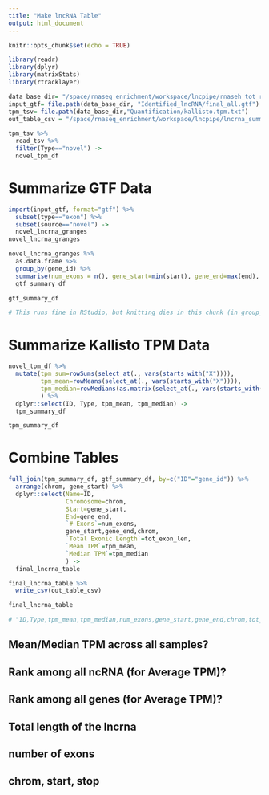 ```yaml
---
title: "Make lncRNA Table"
output: html_document
---
```


```r
knitr::opts_chunk$set(echo = TRUE)
```

```r
library(readr)
library(dplyr)
library(matrixStats)
library(rtracklayer)
```

```r
data_base_dir= "/space/rnaseq_enrichment/workspace/lncpipe/rnaseh_tot_rz/lncpipe_out/Result"
input_gtf= file.path(data_base_dir, "Identified_lncRNA/final_all.gtf")
tpm_tsv= file.path(data_base_dir,"Quantification/kallisto.tpm.txt")
out_table_csv = "/space/rnaseq_enrichment/workspace/lncpipe/lncrna_summary_table.csv"

tpm_tsv %>%
  read_tsv %>%
  filter(Type=="novel") ->
  novel_tpm_df
```



# Summarize GTF Data
```r
import(input_gtf, format="gtf") %>%
  subset(type=="exon") %>%
  subset(source=="novel") ->
  novel_lncrna_granges
novel_lncrna_granges
```



```r
novel_lncrna_granges %>%
  as.data.frame %>%
  group_by(gene_id) %>%
  summarise(num_exons = n(), gene_start=min(start), gene_end=max(end), chrom=seqnames[1], tot_exon_len=sum(width)) ->
  gtf_summary_df

gtf_summary_df

# This runs fine in RStudio, but knitting dies in this chunk (in group_by?) with "check_dots_used”
```



# Summarize Kallisto TPM Data
```r
novel_tpm_df %>%
  mutate(tpm_sum=rowSums(select_at(., vars(starts_with("X")))),
         tpm_mean=rowMeans(select_at(., vars(starts_with("X")))),
         tpm_median=rowMedians(as.matrix(select_at(., vars(starts_with("X")))))
         ) %>%
  dplyr::select(ID, Type, tpm_mean, tpm_median) ->
  tpm_summary_df

tpm_summary_df
```


# Combine Tables
```r
full_join(tpm_summary_df, gtf_summary_df, by=c("ID"="gene_id")) %>%
  arrange(chrom, gene_start) %>%
  dplyr::select(Name=ID,
                Chromosome=chrom,
                Start=gene_start,
                End=gene_end,
                `# Exons`=num_exons,
                gene_start,gene_end,chrom,
                `Total Exonic Length`=tot_exon_len,
                `Mean TPM`=tpm_mean,
                `Median TPM`=tpm_median
                ) ->
  final_lncrna_table

final_lncrna_table %>%
  write_csv(out_table_csv)

final_lncrna_table

# "ID,Type,tpm_mean,tpm_median,num_exons,gene_start,gene_end,chrom,tot_exon_len"
```

## Mean/Median TPM across all samples?
## Rank among all ncRNA (for Average TPM)?
## Rank among all genes (for Average TPM)?
## Total length of the lncrna
## number of exons
## chrom, start, stop


